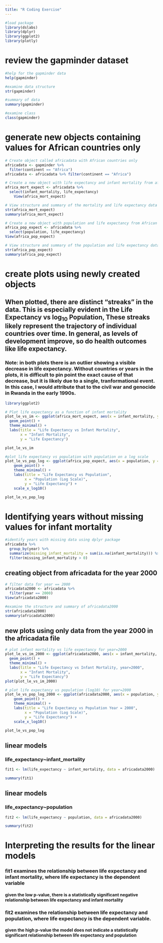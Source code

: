 ```yaml
---
title: "R Coding Exercise"
---
```


```r
#load package
library(dslabs)
library(dplyr)
library(ggplot2)
library(plotly)
```

# review the gapminder dataset
```r
#help for the gapminder data
help(gapminder)

#examine data structure
str(gapminder)

#summary of data
summary(gapminder)

#examine class
class(gapminder)

```

# generate new objects containing values for African countries only

```r
# Create object called africadata with African countries only
africadata <- gapminder %>%
  filter(continent == "Africa")
africadata <- africadata %>% filter(continent == "Africa")

# Create a new object with life expectancy and infant mortality from africadata
africa_mort_expect <- africadata %>%
  select(infant_mortality, life_expectancy)
	View(africa_mort_expect)

# View structure and summary of the mortality and life expectancy data
str(africa_mort_expect)
summary(africa_mort_expect)

# Create a new object with population and life expectancy from African data
africa_pop_expect <- africadata %>%
  select(population, life_expectancy)
View(africa_pop_expect)

# View structure and summary of the population and life expectancy data
str(africa_pop_expect)
summary(africa_pop_expect)

```

# create plots using newly created objects

## When plotted, there are distinct "streaks" in the data. This is especially evident in the Life Expectancy vs log$_{10}$ Population, These streaks likely represent the trajectory of individual countries over time. In general, as levels of development improve, so do health outcomes like life expectancy.

### Note: in both plots there is an outlier showing a visible decrease in life expectancy. Without countries or years in the plots, it is difficult to pin point the exact cause of that decrease, but it is likely due to a single, tranformational event. In this case, I would attribute that to the civil war and genocide in Rwanda in the early 1990s.

```r
library(ggplot2)

# Plot life expectancy as a function of infant mortality
plot_le_vs_im <- ggplot(africa_mort_expect, aes(x = infant_mortality, y = life_expectancy)) +
  geom_point() +
  theme_minimal() +
  labs(title = "Life Expectancy vs Infant Mortality",
       x = "Infant Mortality",
       y = "Life Expectancy")

plot_le_vs_im

#plot life expectancy vs population with population on a log scale
plot_le_vs_pop_log <- ggplot(africa_pop_expect, aes(x = population, y = life_expectancy)) +
    geom_point() +
    theme_minimal() +
    labs(title = "Life Expectancy vs Population",
         x = "Population (Log Scale)",
         y = "Life Expectancy") +
    scale_x_log10()

plot_le_vs_pop_log
```

# Identifying years without missing values for infant mortality

```r
#identify years with missing data using dplyr package
africadata %>%
  group_by(year) %>%
  summarize(missing_infant_mortality = sum(is.na(infant_mortality))) %>%
  filter(missing_infant_mortality > 0)
```

## creating object from africadata for the year 2000

```r
# filter data for year == 2000
africadata2000 <- africadata %>%
  filter(year == 2000)
View(africadata2000)

#examine the structure and summary of africadata2000
str(africadata2000)
summary(africadata2000)
```

## new plots using only data from the year 2000 in the africadata file
```r
# plot infant mortality vs life expectancy for year=2000
plot_le_vs_im_2000 <- ggplot(africadata2000, aes(x = infant_mortality, y = life_expectancy)) +
  geom_point() +
  theme_minimal() +
  labs(title = "Life Expectancy vs Infant Mortality, year=2000",
       x = "Infant Mortality",
       y = "Life Expectancy")
plot(plot_le_vs_im_2000)

# plot life expectancy vs population (log10) for year=2000
plot_le_vs_pop_log_2000 <- ggplot(africadata2000, aes(x = population, y = life_expectancy)) +
    geom_point() +
    theme_minimal() +
    labs(title = "Life Expectancy vs Population Year = 2000",
         x = "Population (Log Scale)",
         y = "Life Expectancy") +
    scale_x_log10()

plot_le_vs_pop_log

```

## linear models
### life_expectancy~infant_mortality
```r
fit1 <- lm(life_expectancy ~ infant_mortality, data = africadata2000)

summary(fit1)


```
## linear models
### life_expectancy~population
```r
fit2 <- lm(life_expectancy ~ population, data = africadata2000)

summary(fit2)

```
# Interpreting the results for the linear models
### fit1 examines the relationship between life expectancy and infant mortality, where life expectancy is the dependent variable
#### given the low p-value, there is a statistically significant negative relationship between life expectancy and infant mortality

### fit2 examines the relationship between life expectancy and population, where life expectancy is the dependent variable.
#### given the high p-value the model does not indicate a statistically significant relationship between life expectancy and population